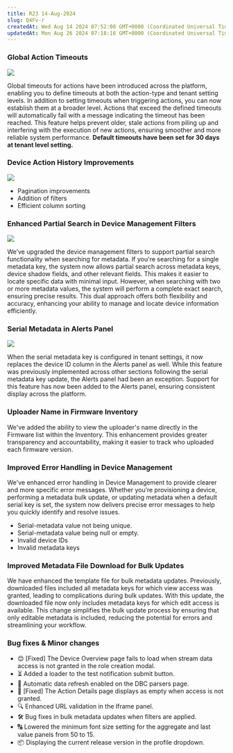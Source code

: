 ```yaml
---
title: R23 14-Aug-2024
slug: Q4Fv-r
createdAt: Wed Aug 14 2024 07:52:08 GMT+0000 (Coordinated Universal Time)
updatedAt: Mon Aug 26 2024 07:18:16 GMT+0000 (Coordinated Universal Time)
---
```


### **Global Action Timeouts**

![](/assets/grvJnKdEgvUAfeVLuZFWJ-5dMKuQjlTydMa3uVhEpfP-20240815-023617.png)

Global timeouts for actions have been introduced across the platform, enabling you to define timeouts at both the action-type and tenant setting levels. In addition to setting timeouts when triggering actions, you can now establish them at a broader level. Actions that exceed the defined timeouts will automatically fail with a message indicating the timeout has been reached. This feature helps prevent older, stale actions from piling up and interfering with the execution of new actions, ensuring smoother and more reliable system performance. **Default timeouts have been set for 30 days at tenant level setting.**

### **Device Action History Improvements**

![](/assets/grvJnKdEgvUAfeVLuZFWJ-8T0XNfACe4Tb45pVqu1TA-20240815-024133.png)

- Pagination improvements
- Addition of filters
- Efficient column sorting

### **Enhanced Partial Search in Device Management Filters**

![](/assets/grvJnKdEgvUAfeVLuZFWJ-JR2HSv1YCKeTeutggeQ1J-20240815-024742.png)

We’ve upgraded the device management filters to support partial search functionality when searching for metadata. If you're searching for a single metadata key, the system now allows partial search across metadata keys, device shadow fields, and other relevant fields. This makes it easier to locate specific data with minimal input. However, when searching with two or more metadata values, the system will perform a complete exact search, ensuring precise results. This dual approach offers both flexibility and accuracy, enhancing your ability to manage and locate device information efficiently.

### **Serial Metadata in Alerts Panel**

![](/assets/grvJnKdEgvUAfeVLuZFWJ-PDYikNGXRFlKupVz3t_Bt-20240815-025521.png)

When the serial metadata key is configured in tenant settings, it now replaces the device ID column in the Alerts panel as well. While this feature was previously implemented across other sections following the serial metadata key update, the Alerts panel had been an exception. Support for this feature has now been added to the Alerts panel, ensuring consistent display across the platform.

### **Uploader Name in Firmware Inventory**

We've added the ability to view the uploader's name directly in the Firmware list within the Inventory. This enhancement provides greater transparency and accountability, making it easier to track who uploaded each firmware version.

### **Improved Error Handling in Device Management**

We've enhanced error handling in Device Management to provide clearer and more specific error messages. Whether you’re provisioning a device, performing a metadata bulk update, or updating metadata when a default serial key is set, the system now delivers precise error messages to help you quickly identify and resolve issues.

- Serial-metadata value not being unique.
- Serial-metadata value being null or empty.
- Invalid device IDs
- Invalid metadata keys

### **Improved Metadata File Download for Bulk Updates**

We have enhanced the template file for bulk metadata updates. Previously, downloaded files included all metadata keys for which view access was granted, leading to complications during bulk updates. With this update, the downloaded file now only includes metadata keys for which edit access is available. This change simplifies the bulk update process by ensuring that only editable metadata is included, reducing the potential for errors and streamlining your workflow.

### Bug fixes & Minor changes

- 😊 \[Fixed] The Device Overview page fails to load when stream data access is not granted in the role creation modal.
- ⏳ Added a loader to the test notification submit button.
- 🔄 Automatic data refresh enabled on the DBC parsers page.
- 🚫 \[Fixed] The Action Details page displays as empty when access is not granted.
- 🔍 Enhanced URL validation in the Iframe panel.
- 🛠️ Bug fixes in bulk metadata updates when filters are applied.
- 🔠 Lowered the minimum font size setting for the aggregate and last value panels from 50 to 15.
- 📦 Displaying the current release version in the profile dropdown.



